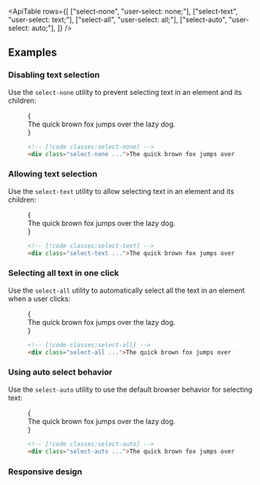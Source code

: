 


<ApiTable
  rows={[
    ["select-none", "user-select: none;"],
    ["select-text", "user-select: text;"],
    ["select-all", "user-select: all;"],
    ["select-auto", "user-select: auto;"],
  ]}
/>

## Examples

### Disabling text selection

Use the `select-none` utility to prevent selecting text in an element and its children:

<Figure hint="Try selecting the text to see the expected behavior">

<Example>
  {
    <div className="flex justify-center">
      <div className="dark:highlight-white/5 inline-flex rounded-lg bg-white px-4 py-3 text-center font-sans text-sm font-semibold text-gray-900 ring-1 ring-gray-900/5 select-none dark:bg-gray-800 dark:text-gray-200 dark:ring-0">
        The quick brown fox jumps over the lazy dog.
      </div>
    </div>
  }
</Example>

```html
<!-- [!code classes:select-none] -->
<div class="select-none ...">The quick brown fox jumps over the lazy dog.</div>
```

</Figure>

### Allowing text selection

Use the `select-text` utility to allow selecting text in an element and its children:

<Figure hint="Try selecting the text to see the expected behavior">

<Example>
  {
    <div className="flex justify-center">
      <div className="dark:highlight-white/5 inline-flex rounded-lg bg-white px-4 py-3 text-center font-sans text-sm font-semibold text-gray-900 ring-1 ring-gray-900/5 select-text dark:bg-gray-800 dark:text-gray-200 dark:ring-0">
        The quick brown fox jumps over the lazy dog.
      </div>
    </div>
  }
</Example>

```html
<!-- [!code classes:select-text] -->
<div class="select-text ...">The quick brown fox jumps over the lazy dog.</div>
```

</Figure>

### Selecting all text in one click

Use the `select-all` utility to automatically select all the text in an element when a user clicks:

<Figure hint="Try clicking the text to see the expected behavior">

<Example>
  {
    <div className="flex justify-center">
      <div className="dark:highlight-white/5 inline-flex rounded-lg bg-white px-4 py-3 text-center font-sans text-sm font-semibold text-gray-900 ring-1 ring-gray-900/5 select-all dark:bg-gray-800 dark:text-gray-200 dark:ring-0">
        The quick brown fox jumps over the lazy dog.
      </div>
    </div>
  }
</Example>

```html
<!-- [!code classes:select-all] -->
<div class="select-all ...">The quick brown fox jumps over the lazy dog.</div>
```

</Figure>

### Using auto select behavior

Use the `select-auto` utility to use the default browser behavior for selecting text:

<Figure hint="Try selecting the text to see the expected behavior">

<Example>
  {
    <div className="flex justify-center">
      <div className="dark:highlight-white/5 inline-flex rounded-lg bg-white px-4 py-3 text-center font-sans text-sm font-semibold text-gray-900 ring-1 ring-gray-900/5 select-auto dark:bg-gray-800 dark:text-gray-200 dark:ring-0">
        The quick brown fox jumps over the lazy dog.
      </div>
    </div>
  }
</Example>

```html
<!-- [!code classes:select-auto] -->
<div class="select-auto ...">The quick brown fox jumps over the lazy dog.</div>
```

</Figure>

### Responsive design

<ResponsiveDesign property="user-select" defaultClass="select-none" featuredClass="select-all" />




